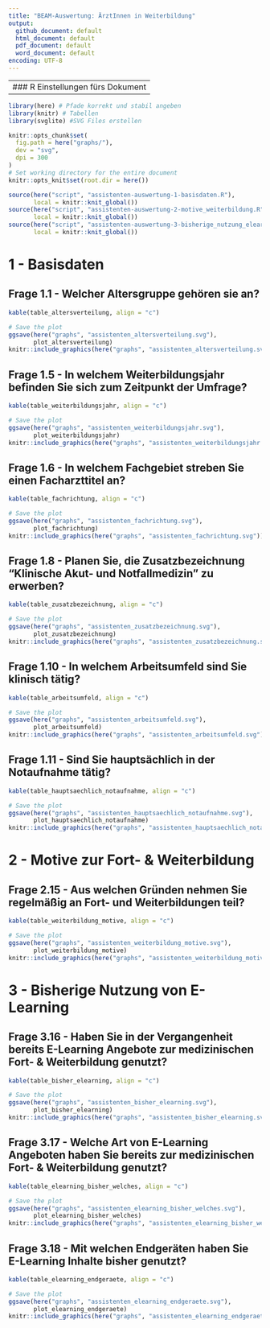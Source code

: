 ```yaml
---
title: "BEAM-Auswertung: ÄrztInnen in Weiterbildung"
output:
  github_document: default
  html_document: default
  pdf_document: default
  word_document: default
encoding: UTF-8
---
```

---
### R Einstellungen fürs Dokument
---
```r
library(here) # Pfade korrekt und stabil angeben
library(knitr) # Tabellen
library(svglite) #SVG Files erstellen

knitr::opts_chunk$set(
  fig.path = here("graphs/"),
  dev = "svg",
  dpi = 300
)
# Set working directory for the entire document
knitr::opts_knit$set(root.dir = here())

source(here("script", "assistenten-auswertung-1-basisdaten.R"), 
       local = knitr::knit_global())
source(here("script", "assistenten-auswertung-2-motive_weiterbildung.R"), 
       local = knitr::knit_global())
source(here("script", "assistenten-auswertung-3-bisherige_nutzung_elearning.R"), 
       local = knitr::knit_global())
```
# 1 - Basisdaten
## Frage 1.1 - Welcher Altersgruppe gehören sie an?
```r
kable(table_altersverteilung, align = "c")
```

```r
# Save the plot
ggsave(here("graphs", "assistenten_altersverteilung.svg"), 
       plot_altersverteilung)
knitr::include_graphics(here("graphs", "assistenten_altersverteilung.svg"))
```

## Frage 1.5 - In welchem Weiterbildungsjahr befinden Sie sich zum Zeitpunkt der Umfrage?
```r
kable(table_weiterbildungsjahr, align = "c")
```

```r
# Save the plot
ggsave(here("graphs", "assistenten_weiterbildungsjahr.svg"), 
       plot_weiterbildungsjahr)
knitr::include_graphics(here("graphs", "assistenten_weiterbildungsjahr.svg"))
```

## Frage 1.6 - In welchem Fachgebiet streben Sie einen Facharzttitel an?
```r
kable(table_fachrichtung, align = "c")
```

```r
# Save the plot
ggsave(here("graphs", "assistenten_fachrichtung.svg"), 
       plot_fachrichtung)
knitr::include_graphics(here("graphs", "assistenten_fachrichtung.svg"))
```

## Frage 1.8 - Planen Sie, die Zusatzbezeichnung "Klinische Akut- und Notfallmedizin" zu erwerben?
```r
kable(table_zusatzbezeichnung, align = "c")
```

```r
# Save the plot
ggsave(here("graphs", "assistenten_zusatzbezeichnung.svg"), 
       plot_zusatzbezeichnung)
knitr::include_graphics(here("graphs", "assistenten_zusatzbezeichnung.svg"))
```

## Frage 1.10 - In welchem Arbeitsumfeld sind Sie klinisch tätig?
```r
kable(table_arbeitsumfeld, align = "c")
```

```r
# Save the plot
ggsave(here("graphs", "assistenten_arbeitsumfeld.svg"), 
       plot_arbeitsumfeld)
knitr::include_graphics(here("graphs", "assistenten_arbeitsumfeld.svg"))
```

## Frage 1.11 - Sind Sie hauptsächlich in der Notaufnahme tätig?

```r
kable(table_hauptsaechlich_notaufnahme, align = "c")
```

```r
# Save the plot
ggsave(here("graphs", "assistenten_hauptsaechlich_notaufnahme.svg"), 
       plot_hauptsaechlich_notaufnahme)
knitr::include_graphics(here("graphs", "assistenten_hauptsaechlich_notaufnahme.svg"))
```

# 2 - Motive zur Fort- & Weiterbildung
## Frage 2.15 - Aus welchen Gründen nehmen Sie regelmäßig an Fort- und Weiterbildungen teil?

```r
kable(table_weiterbildung_motive, align = "c")
```

```r
# Save the plot
ggsave(here("graphs", "assistenten_weiterbildung_motive.svg"), 
       plot_weiterbildung_motive)
knitr::include_graphics(here("graphs", "assistenten_weiterbildung_motive.svg"))
```

# 3 - Bisherige Nutzung von E-Learning
## Frage 3.16 - Haben Sie in der Vergangenheit bereits E-Learning Angebote zur medizinischen Fort- & Weiterbildung genutzt?

```r
kable(table_bisher_elearning, align = "c")
```

```r
# Save the plot
ggsave(here("graphs", "assistenten_bisher_elearning.svg"), 
       plot_bisher_elearning)
knitr::include_graphics(here("graphs", "assistenten_bisher_elearning.svg"))
```

## Frage 3.17 - Welche Art von E-Learning Angeboten haben Sie bereits zur medizinischen Fort- & Weiterbildung genutzt?

```r
kable(table_elearning_bisher_welches, align = "c")
```

```r
# Save the plot
ggsave(here("graphs", "assistenten_elearning_bisher_welches.svg"), 
       plot_elearning_bisher_welches)
knitr::include_graphics(here("graphs", "assistenten_elearning_bisher_welches.svg"))
```

## Frage 3.18 - Mit welchen Endgeräten haben Sie E-Learning Inhalte bisher genutzt?

```r
kable(table_elearning_endgeraete, align = "c")
```

```r
# Save the plot
ggsave(here("graphs", "assistenten_elearning_endgeraete.svg"), 
       plot_elearning_endgeraete)
knitr::include_graphics(here("graphs", "assistenten_elearning_endgeraete.svg"))
```

